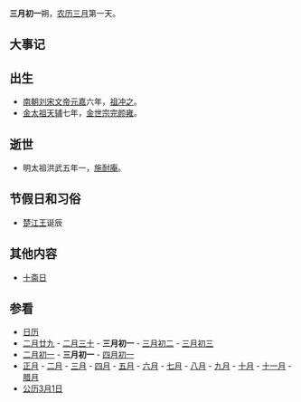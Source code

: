 {{Lunar03Calendar}}
'''三月初一'''朔，[[农历|农历]][[三月_(农历)|三月]]第一天。

== 大事记 ==

== 出生 ==
*[[南朝|南朝]][[刘宋|刘宋]][[宋文帝|文帝]][[元嘉_(刘宋)|元嘉]]六年，[[祖冲之|祖冲之]]。
*[[金太祖|金太祖]][[天辅_(金朝)|天辅]]七年，[[金世宗|金世宗]][[完颜雍|完颜雍]]。

== 逝世 ==
*明太祖洪武五年一，[[施耐庵|施耐庵]]。

== 节假日和习俗 ==
*[[楚江王|楚江王]]诞辰

== 其他内容 ==
*[[十斋日|十斋日]]

== 参看 ==
*[[历史上的今天|日历]]
*[[二月廿九|二月廿九]] - [[二月三十|二月三十]] - '''三月初一''' - [[三月初二|三月初二]] - [[三月初三|三月初三]]
*[[二月初一|二月初一]] - '''三月初一''' - [[四月初一|四月初一]]
*[[正月|正月]] - [[二月_(农历)|二月]] - [[三月_(农历)|三月]] - [[四月_(农历)|四月]] - [[五月_(农历)|五月]] - [[六月_(农历)|六月]] - [[七月_(农历)|七月]] - [[八月_(农历)|八月]] - [[九月_(农历)|九月]] - [[十月_(农历)|十月]] - [[十一月_(农历)|十一月]] - [[腊月|腊月]]
*[[公历|公历]][[3月1日|3月1日]]